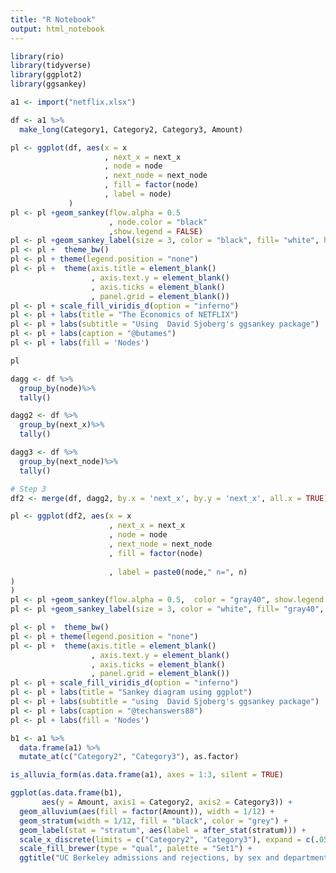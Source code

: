 ```yaml
---
title: "R Notebook"
output: html_notebook
---
```


```r
library(rio)
library(tidyverse)
library(ggplot2)
library(ggsankey)
```


```r
a1 <- import("netflix.xlsx")
```

```r
df <- a1 %>%
  make_long(Category1, Category2, Category3, Amount)
```


```r
pl <- ggplot(df, aes(x = x
                     , next_x = next_x
                     , node = node
                     , next_node = next_node
                     , fill = factor(node)
                     , label = node)
             )
pl <- pl +geom_sankey(flow.alpha = 0.5
                      , node.color = "black"
                      ,show.legend = FALSE)
pl <- pl +geom_sankey_label(size = 3, color = "black", fill= "white", hjust = -0.5)
pl <- pl +  theme_bw()
pl <- pl + theme(legend.position = "none")
pl <- pl +  theme(axis.title = element_blank()
                  , axis.text.y = element_blank()
                  , axis.ticks = element_blank()  
                  , panel.grid = element_blank())
pl <- pl + scale_fill_viridis_d(option = "inferno")
pl <- pl + labs(title = "The Economics of NETFLIX")
pl <- pl + labs(subtitle = "Using  David Sjoberg's ggsankey package")
pl <- pl + labs(caption = "@butames")
pl <- pl + labs(fill = 'Nodes')

```

```r
pl
```


```r
dagg <- df %>%
  group_by(node)%>%
  tally()

dagg2 <- df %>%
  group_by(next_x)%>%
  tally()

dagg3 <- df %>%
  group_by(next_node)%>%
  tally()

# Step 3
df2 <- merge(df, dagg2, by.x = 'next_x', by.y = 'next_x', all.x = TRUE)

```


```r
pl <- ggplot(df2, aes(x = x
                      , next_x = next_x
                      , node = node
                      , next_node = next_node
                      , fill = factor(node)
                      
                      , label = paste0(node," n=", n)
)
) 
pl <- pl +geom_sankey(flow.alpha = 0.5,  color = "gray40", show.legend = TRUE)
pl <- pl +geom_sankey_label(size = 3, color = "white", fill= "gray40", hjust = -0.2)

pl <- pl +  theme_bw()
pl <- pl + theme(legend.position = "none")
pl <- pl +  theme(axis.title = element_blank()
                  , axis.text.y = element_blank()
                  , axis.ticks = element_blank()  
                  , panel.grid = element_blank())
pl <- pl + scale_fill_viridis_d(option = "inferno")
pl <- pl + labs(title = "Sankey diagram using ggplot")
pl <- pl + labs(subtitle = "using  David Sjoberg's ggsankey package")
pl <- pl + labs(caption = "@techanswers88")
pl <- pl + labs(fill = 'Nodes')
```

```r
b1 <- a1 %>%
  data.frame(a1) %>%
  mutate_at(c("Category2", "Category3"), as.factor)

is_alluvia_form(as.data.frame(a1), axes = 1:3, silent = TRUE)

```


```r
ggplot(as.data.frame(b1),
       aes(y = Amount, axis1 = Category2, axis2 = Category3)) +
  geom_alluvium(aes(fill = factor(Amount)), width = 1/12) +
  geom_stratum(width = 1/12, fill = "black", color = "grey") +
  geom_label(stat = "stratum", aes(label = after_stat(stratum))) +
  scale_x_discrete(limits = c("Category2", "Category3"), expand = c(.05, .05)) +
  scale_fill_brewer(type = "qual", palette = "Set1") +
  ggtitle("UC Berkeley admissions and rejections, by sex and department")
```

